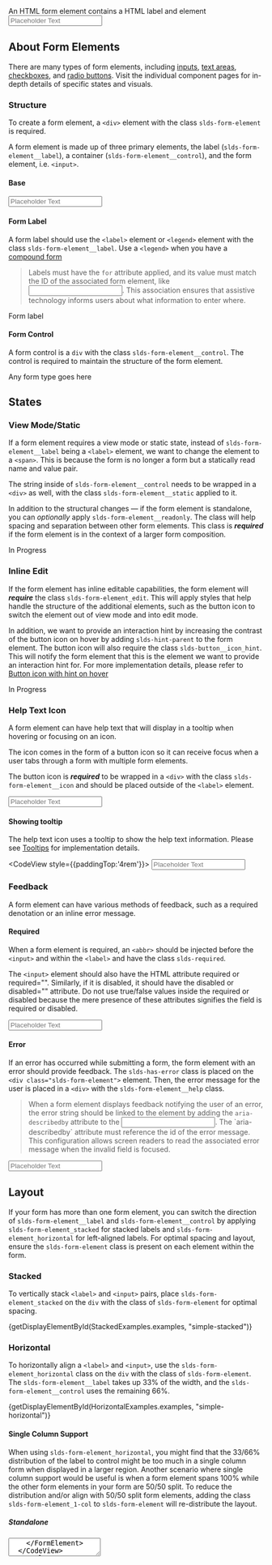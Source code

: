 
<div className="doc lead">
  An HTML form element contains a HTML label and element
</div>

<CodeView exampleOnly>
  <FormElement labelContent="Form Label" inputId="form-element-03" isRequired>
    <Input id="form-element-03" placeholder="Placeholder Text" required />
  </FormElement>
</CodeView>

## About Form Elements

There are many types of form elements, including [inputs](/components/input), [text areas](/components/textarea), [checkboxes](/components/checkbox), and [radio buttons](/components/radio-group). Visit the individual component pages for in-depth details of specific states and visuals.

### Structure

To create a form element, a `<div>` element with the class `slds-form-element` is required.

A form element is made up of three primary elements, the label (`slds-form-element__label`), a container (`slds-form-element__control`), and the form element, i.e. `<input>`.

#### Base

<Example title="Form Element - Base">
  <CodeView>
    <FormElement labelContent="Form Label" inputId="form-element-01">
      <Input id="form-element-01" placeholder="Placeholder Text" />
    </FormElement>
  </CodeView>
</Example>

#### Form Label

A form label should use the `<label>` element or `<legend>` element with the class `slds-form-element__label`. Use a `<legend>` when you have a [compound form](/components/form-element/#Compound)

<Blockquote type="a11y" header="Accessibility requirement">
  Labels must have the <code className="doc">for</code> attribute applied, and its value must match the ID of the associated form element, like <code className="doc"><input id="unique-id-of-input"></code>. This association ensures that assistive technology informs users about what information to enter where.
</Blockquote>

<CodeBlock toggleCode={false}>
  <label className="slds-form-element__label" htmlFor="unique-id-of-input">Form label</label>
</CodeBlock>

#### Form Control

A form control is a `div` with the class `slds-form-element__control`. The control is required to maintain the structure of the form element.

<CodeBlock toggleCode={false}>
  <div className="slds-form-element__control">Any form type goes here</div>
</CodeBlock>

## States

### View Mode/Static

If a form element requires a view mode or static state, instead of `slds-form-element__label` being a `<label>` element, we want to change the element to a `<span>`. This is because the form is no longer a form but a statically read name and value pair.

The string inside of `slds-form-element__control` needs to be wrapped in a `<div>` as well, with the class `slds-form-element__static` applied to it.

In addition to the structural changes — if the form element is standalone, you can _optionally_ apply `slds-form-element__readonly`. The class will help spacing and separation between other form elements. This class is **_required_** if the form element is in the context of a larger form composition.

<Example title="Form Element - Readonly">
  <CodeView>
    <FormElement
      labelContent="Status"
      isViewMode
    >
      <FormElementStatic>
        In Progress
      </FormElementStatic>
    </FormElement>
  </CodeView>
</Example>

### Inline Edit

If the form element has inline editable capabilities, the form element will **_require_** the class `slds-form-element_edit`. This will apply styles that help handle the structure of the additional elements, such as the button icon to switch the element out of view mode and into edit mode.

In addition, we want to provide an interaction hint by increasing the contrast of the button icon on hover by adding `slds-hint-parent` to the form element. The button icon will also require the class `slds-button__icon_hint`. This will notify the form element that this is the element we want to provide an interaction hint for. For more implementation details, please refer to [Button icon with hint on hover](/components/button-icons/#Hint-on-hover)

<Example title="Form Element - Inline Edit">

  <CodeView>
    <FormElement
      labelContent="Status"
      isViewMode
      isEditable
      hasHint
    >
      <FormElementStatic>
        In Progress
      </FormElementStatic>
      <ButtonIcon
        iconClassName="slds-button__icon_hint"
        symbol="edit"
        assistiveText="Edit: Status"
        title="Edit: Status"
      />
    </FormElement>
  </CodeView>

</Example>

### Help Text Icon

A form element can have help text that will display in a tooltip when hovering or focusing on an icon.

The icon comes in the form of a button icon so it can receive focus when a user tabs through a form with multiple form elements.

The button icon is **_required_** to be wrapped in a `<div>` with the class `slds-form-element__icon` and should be placed outside of the `<label>` element.

<Example title="Form Element - Help Text Icon">

  <CodeView>
    <FormElement
      labelContent="Status"
      inputId="form-element-help-01"
      hasTooltip
    >
      <Input id="form-element-help-01" placeholder="Placeholder Text" />
    </FormElement>
  </CodeView>

</Example>

#### Showing tooltip

The help text icon uses a tooltip to show the help text information. Please see [Tooltips](/components/tooltips/) for implementation details.

<Example title="Form Element - Help Text Icon - Showing tooltip">

  <CodeView style={{paddingTop:'4rem'}}>
    <FormElement
      labelContent="Status"
      inputId="tooltip-showing-form-element-help-01"
      hasTooltip
      showTooltip
    >
      <Input id="tooltip-showing-form-element-help-01" placeholder="Placeholder Text" />
    </FormElement>
  </CodeView>

</Example>

### Feedback

A form element can have various methods of feedback, such as a required denotation or an inline error message.

#### Required

When a form element is required, an `<abbr>` should be injected before the `<input>` and within the `<label>` and have the class `slds-required`.

The `<input>` element should also have the HTML attribute required or required="". Similarly, if it is disabled, it should have the disabled or disabled="" attribute. Do not use true/false values inside the required or disabled because the mere presence of these attributes signifies the field is required or disabled.

<Example title="Form Element - Required">

  <CodeView>
    <FormElement labelContent="Form Label" inputId="form-element-03" isRequired>
      <Input id="form-element-03" placeholder="Placeholder Text" required />
    </FormElement>
  </CodeView>

</Example>

#### Error

If an error has occurred while submitting a form, the form element with an error should provide feedback. The `slds-has-error` class is placed on the `<div class="slds-form-element">` element. Then, the error message for the user is placed in a `<div>` with the `slds-form-element__help` class.

<Blockquote type="a11y" header="Accessibility requirement">
  When a form element displays feedback notifying the user of an error, the error string should be linked to the element by adding the <code className="doc">aria-describedby</code> attribute to the <code className="doc"><input></code>. The `aria-describedby` attribute must reference the id of the error message. This configuration allows screen readers to read the associated error message when the invalid field is focused.
</Blockquote>

<Example title="Form Element - Error">

  <CodeView>
    <FormElement
      hasError
      labelContent="Form Label"
      inputId="form-element-05"
      errorId="form-error-01"
      isRequired
      inlineMessage="This field is required"
    >
      <Input id="form-element-05" placeholder="Placeholder Text" required aria-describedby="form-error-01" />
    </FormElement>
  </CodeView>

</Example>

## Layout

If your form has more than one form element, you can switch the direction of `slds-form-element__label` and `slds-form-element__control` by applying `slds-form-element_stacked` for stacked labels and `slds-form-element_horizontal` for left-aligned labels. For optimal spacing and layout, ensure the `slds-form-element` class is present on each element within the form.

### Stacked

To vertically stack `<label>` and `<input>` pairs, place `slds-form-element_stacked` on the `div` with the class of `slds-form-element` for optimal spacing.

<Example title="Form Layout - Stacked">
  <CodeView>
    {getDisplayElementById(StackedExamples.examples, "simple-stacked")}
  </CodeView>
</Example>

### Horizontal

To horizontally align a `<label>` and `<input>`, use the `slds-form-element_horizontal` class on the `div` with the class of `slds-form-element`. The `slds-form-element__label` takes up 33% of the width, and the `slds-form-element__control` uses the remaining 66%.

<Example title="Form Layout - Horizontal">
  <CodeView>
    {getDisplayElementById(HorizontalExamples.examples, "simple-horizontal")}
  </CodeView>
</Example>

#### Single Column Support

When using `slds-form-element_horizontal`, you might find that the 33/66% distribution of the label to control might be too much in a single column form when displayed in a larger region. Another scenario where single column support would be useful is when a form element spans 100% while the other form elements in your form are 50/50 split. To reduce the distribution and/or align with 50/50 split form elements, adding the class `slds-form-element_1-col` to `slds-form-element` will re-distribute the layout.

##### Standalone

<Example title="Form Layout - Horizontal - Single Column standalone">
  <CodeView>
    <FormElement
      isHorizontal
      labelContent="Description"
      inputId="single-form-element-id-01"
      isEditing
      column={1}
    >
      <Textarea
        id="single-form-element-id-01"
        defaultValue="Aenean eu leo quam. Pellentesque ornare sem lacinia quam venenatis vestibulum. Etiam porta sem malesuada magna mollis euismod."
      />
    </FormElement>
  </CodeView>
</Example>

##### With 50/50 split

<Example title="Form Layout - Horizontal - Single Column combo">
  <CodeView>
    <div className="slds-form" role="list">
      <RecordDetailRow>
        <RecordDetailItem>
          <FormElement
            isHorizontal
            labelContent="Label"
            inputId="single-form-element-id-02"
            isEditing
          >
            <Input id="single-form-element-id-02" placeholder="Placeholder Text" />
          </FormElement>
        </RecordDetailItem>
        <RecordDetailItem>
          <FormElement
            isHorizontal
            labelContent="Label"
            inputId="single-form-element-id-03"
            isEditing
          >
            <Input id="single-form-element-id-03" placeholder="Placeholder Text" />
          </FormElement>
        </RecordDetailItem>
      </RecordDetailRow>
      <RecordDetailRow>
        <RecordDetailItem>
          <FormElement
            isHorizontal
            labelContent="Description"
            inputId="single-form-element-id-04"
            isEditing
            column={1}
          >
            <Textarea
              id="single-form-element-id-04"
              placeholder="Placeholder Text"
              defaultValue="Aenean eu leo quam. Pellentesque ornare sem lacinia quam venenatis vestibulum. Etiam porta sem malesuada magna mollis euismod."
            />
          </FormElement>
        </RecordDetailItem>
      </RecordDetailRow>
    </div>
  </CodeView>
</Example>

### Compound

A compound form is a grouping of several form elements described by a label/title. The compound form should be implemented as a `<fieldset>`, where the label/title is implemented as a `<legend>` element.

The `<fieldset>` **_requires_** the class `slds-form-element_compound`. This class handles the layout and wrapping of the form elements that are grouped together.

The `<legend>` element **_requires_** the class `slds-form-element__legend`. Legend elements can only accept a limited amount of CSS properties so this class is there to help manage its layout.

<CodeBlock toggleCode={false}>
  <Fieldset
    hasCompoundFields
    label="Fieldset Label"
  >...</Fieldset>
</CodeBlock>

#### Rows

Each row of a compound field should be wrapped in a `<div>` with the class `slds-form-element__row`.

#### Fields

Each field inside of a compound row can be explicitly sized by using a sizing class, e.g. `slds-size_1-of-2`.

<CodeBlock toggleCode={false}>
  <CompoundFormRow>
    <div className="slds-size_1-of-2">...</div>
  </CompoundFormRow>
</CodeBlock>

<Example title="Form Layout - Compound">
  <CodeView style={{maxWidth:'400px'}}>
    {CompoundExamples.default}
  </CodeView>
</Example>

#### Address

Though an address form is utilizing the `slds-form-element_compound` class, we need to also add the `slds-form-element_address` class to the component. We modify some of the behavior of an address form with this class.

<Example title="Form Layout - Compound - Address">
  <CodeView style={{maxWidth:'400px'}}>
    {AddressExamples.default}
  </CodeView>
</Example>

## Usage Examples

### Record Form

A record form is a series of rows created by `slds-form__row`. Inside of each row contains up to 2 inline-editable form element. Each item inside of `slds-form__row` is required to be wrapped in a `<div>` with the class `slds-form__item`.

<Blockquote type="a11y" header="Accessibility Requirement">
  Due to the nature of how the record form is composed, we need to notify screen readers that this is a list by adding <code className="doc">role="list"</code> to the <code className="doc">slds-form</code> element. Every column inside of each row should get <code className="doc">role="listitem"</code> to identify itself as items of the list.
</Blockquote>

#### View Mode

When in view/readonly mode, it is *required* to have the class `slds-form-element_readonly` on the `slds-form-element` element. This class will provide styles for scanability and spacing.

If inline-edit mode is enabled, you will also need to add `slds-form-element_edit` to the `slds-form-element` to accommodate the space for the edit button icon.

##### Stacked Alignment

When you want the form elements inside of your record form to be stacked. Each `slds-form-element` should also get the class `slds-form-element_stacked`.

<Example title="Form Element - Record Detail - View Mode">
  <CodeView>
    <RecordDetail snapshot={Snapshot.ObjectFieldTypes} isViewMode hasInlineEdit direction="stacked" />
  </CodeView>
</Example>

##### Horizontal Alignment

By adding the class `slds-form-element_horizontal` to every `slds-form-element`, your form can switch from stacked to left-aligned, horizontal labels in order to reduce vertical space.

<Example title="Form Element - Record Detail - View Mode - Horizontal">
  <CodeView>
    <RecordDetail snapshot={Snapshot.ObjectFieldTypesHorizontal} isViewMode hasInlineEdit direction="horizontal" />
  </CodeView>
</Example>

#### Edit Mode

When a form switches to edit mode, we need to replace all readonly form elements with their semantic field type form element. The structure remains the same:

<CodeBlock toggleCode={false}>
  <FormElement labelContent="My Label" inputId="unique-form-element-id">...</FormElement>
</CodeBlock>

The form content found inside of `slds-form-element__control` should be replaced with the appropriate field type of the view/readonly state.

##### Stacked Alignment

<Example title="Form Element - Record Detail - Edit Mode">
  <CodeView>
    <RecordDetail snapshot={Snapshot.ObjectFieldTypes} direction="stacked" />
  </CodeView>
</Example>

##### Horizontal Alignment

<Example title="Form Element - Record Detail - Edit Mode - Horizontal">
  <CodeView>
    <RecordDetail snapshot={Snapshot.ObjectFieldTypesHorizontal} direction="horizontal" />
  </CodeView>
</Example>
